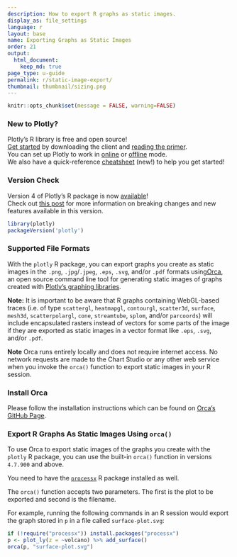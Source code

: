 ```yaml
---
description: How to export R graphs as static images.
display_as: file_settings
language: r
layout: base
name: Exporting Graphs as Static Images
order: 21
output:
  html_document:
    keep_md: true
page_type: u-guide
permalink: r/static-image-export/
thumbnail: thumbnail/sizing.png
---
```


```r
knitr::opts_chunk$set(message = FALSE, warning=FALSE)
```
### New to Plotly?

Plotly's R library is free and open source!<br>
[Get started](https://plot.ly/r/getting-started/) by downloading the client and [reading the primer](https://plot.ly/r/getting-started/).<br>
You can set up Plotly to work in [online](https://plot.ly/r/getting-started/#hosting-graphs-in-your-online-plotly-account) or [offline](https://plot.ly/r/offline/) mode.<br>
We also have a quick-reference [cheatsheet](https://images.plot.ly/plotly-documentation/images/r_cheat_sheet.pdf) (new!) to help you get started!

### Version Check

Version 4 of Plotly's R package is now [available](https://plot.ly/r/getting-started/#installation)!<br>
Check out [this post](http://moderndata.plot.ly/upgrading-to-plotly-4-0-and-above/) for more information on breaking changes and new features available in this version.
```r
library(plotly)
packageVersion('plotly')
```
### Supported File Formats

With the `plotly` R package, you can export graphs you create as static images in the `.png`, `.jpg`/`.jpeg`, `.eps`, `.svg`, and/or `.pdf` formats using[Orca](https://github.com/plotly/orca), an open source command line tool for generating static images of graphs created with [Plotly's graphing libraries](https://plot.ly/graphing-libraries).  

**Note:** It is important to be aware that R graphs containing WebGL-based traces (i.e. of type `scattergl`, `heatmapgl`, `contourgl`, `scatter3d`, `surface`, `mesh3d`, `scatterpolargl`, `cone`, `streamtube`, `splom`, and/or `parcoords`) will include encapsulated rasters instead of vectors for some parts of the image if they are exported as static images in a vector format like `.eps`, `.svg`, and/or `.pdf`.

**Note** Orca runs entirely locally and does not require internet access. No network requests are made to the Chart Studio or any other web service when you invoke the `orca()` function to export static images in your R session. 

### Install Orca

Please follow the installation instructions which can be found on [Orca's GitHub Page](https://github.com/plotly/orca#installation).

### Export R Graphs As Static Images Using `orca()`

To use Orca to export static images of the graphs you create with the `plotly` R package, you can use the built-in `orca()` function in versions `4.7.900` and above. 

You need to have the [`processx`](https://github.com/r-lib/processx) R package installed as well. 

The `orca()` function accepts two parameters. The first is the plot to be exported and second is the filename. 

For example, running the following commands in an R session would export the graph stored in `p` in a file called `surface-plot.svg`:

```r
if (!require("processx")) install.packages("processx")
p <- plot_ly(z = ~volcano) %>% add_surface()
orca(p, "surface-plot.svg")
```
